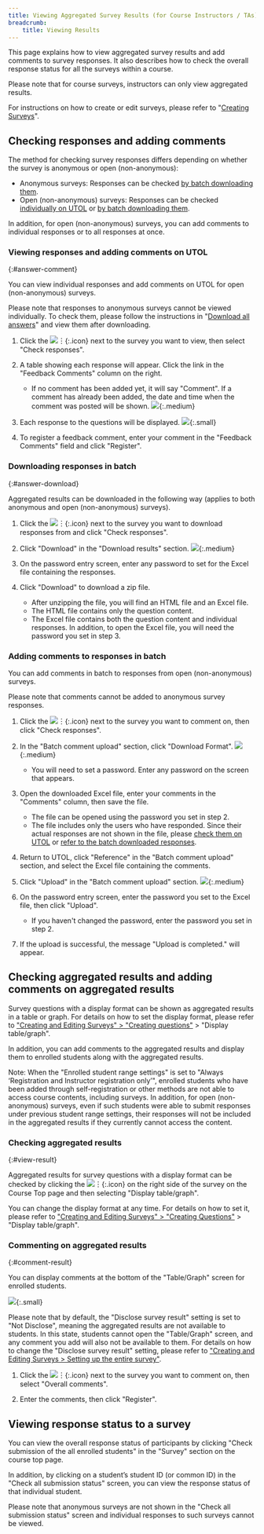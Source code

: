 ```yaml
---
title: Viewing Aggregated Survey Results (for Course Instructors / TAs)
breadcrumb:
    title: Viewing Results
---
```


This page explains how to view aggregated survey results and add comments to survey responses. It also describes how to check the overall response status for all the surveys within a course.

Please note that for course surveys, instructors can only view aggregated results.

For instructions on how to create or edit surveys, please refer to "[Creating Surveys](../create/)".

## Checking responses and adding comments

The method for checking survey responses differs depending on whether the survey is anonymous or open (non-anonymous):

- Anonymous surveys: Responses can be checked [by batch downloading them](#answer-download).
- Open (non-anonymous) surveys: Responses can be checked [individually on UTOL](#answer-comment) or [by batch downloading them](#answer-download).

In addition, for open (non-anonymous) surveys, you can add comments to individual responses or to all responses at once.

### Viewing responses and adding comments on UTOL
{:#answer-comment}

You can view individual responses and add comments on UTOL for open (non-anonymous) surveys.

Please note that responses to anonymous surveys cannot be viewed individually. To check them, please follow the instructions in "[Download all answers](#answer-download)" and view them after downloading.

1. Click the ![︙](../../_icons/control_btn_icon.png){:.icon} next to the survey you want to view, then select "Check responses".

1. A table showing each response will appear. Click the link in the "Feedback Comments" column on the right.
    - If no comment has been added yet, it will say "Comment". If a comment has already been added, the date and time when the comment was posted will be shown.
    ![](./open-answer.png){:.medium}

1. Each response to the questions will be displayed.
    ![](./view-answer.png){:.small}

1. To register a feedback comment, enter your comment in the "Feedback Comments" field and click "Register".

### Downloading responses in batch
{:#answer-download}

Aggregated results can be downloaded in the following way (applies to both anonymous and open (non-anonymous) surveys).

1. Click the ![︙](../../_icons/control_btn_icon.png){:.icon} next to the survey you want to download responses from and click "Check responses".

1. Click "Download" in the "Download results" section.
    ![](./download-result.png){:.medium}

1. On the password entry screen, enter any password to set for the Excel file containing the responses.

1. Click "Download" to download a zip file.
    - After unzipping the file, you will find an HTML file and an Excel file.
    - The HTML file contains only the question content.
    - The Excel file contains both the question content and individual responses. In addition, to open the Excel file, you will need the password you set in step 3.

### Adding comments to responses in batch

You can add comments in batch to responses from open (non-anonymous) surveys.

Please note that comments cannot be added to anonymous survey responses.

1. Click the ![︙](../../_icons/control_btn_icon.png){:.icon} next to the survey you want to comment on, then click "Check responses".

1. In the "Batch comment upload" section, click "Download Format".
    ![](./download-format.png){:.medium}
    - You will need to set a password. Enter any password on the screen that appears.

1. Open the downloaded Excel file, enter your comments in the "Comments" column, then save the file.
    - The file can be opened using the password you set in step 2.
    - The file includes only the users who have responded. Since their actual responses are not shown in the file, please [check them on UTOL](#answer-comment) or [refer to the batch downloaded responses](#answer-download).

1. Return to UTOL, click "Reference" in the "Batch comment upload" section, and select the Excel file containing the comments.

1. Click "Upload" in the "Batch comment upload" section.
    ![](./upload-comment.png){:.medium}

1. On the password entry screen, enter the password you set to the Excel file, then click "Upload".
    - If you haven't changed the password, enter the password you set in step 2.

1. If the upload is successful, the message "Upload is completed." will appear.

## Checking aggregated results and adding comments on aggregated results

Survey questions with a display format can be shown as aggregated results in a table or graph.
For details on how to set the display format, please refer to ["Creating and Editing Surveys" > "Creating questions"](../create/#question_settings) > "Display table/graph".

In addition, you can add comments to the aggregated results and display them to enrolled students along with the aggregated results.

Note: When the "Enrolled student range settings" is set to "Always ‘Registration and Instructor registration only’", enrolled students who have been added through self-registration or other methods are not able to access course contents, including surveys. In addition, for open (non-anonymous) surveys, even if such students were able to submit responses under previous student range settings, their responses will not be included in the aggregated results if they currently cannot access the content.

### Checking aggregated results
{:#view-result}

Aggregated results for survey questions with a display format can be checked by clicking the ![︙](../../_icons/control_btn_icon.png){:.icon} on the right side of the survey on the Course Top page and then selecting "Display table/graph".

You can change the display format at any time. For details on how to set it, please refer to ["Creating and Editing Surveys" > "Creating Questions"](../create/#question_settings) > "Display table/graph".

### Commenting on aggregated results
{:#comment-result}

You can display comments at the bottom of the "Table/Graph" screen for enrolled students.

![](./result-comment.png){:.small}

Please note that by default, the "Disclose survey result" setting is set to "Not Disclose", meaning the aggregated results are not available to students. In this state, students cannot open the "Table/Graph" screen, and any comment you add will also not be available to them.
For details on how to change the "Disclose survey result" setting, please refer to ["Creating and Editing Surveys > Setting up the entire survey"](../create/#general_settings).

1. Click the ![︙](../../_icons/control_btn_icon.png){:.icon} next to the survey you want to comment on, then select "Overall comments".

1. Enter the comments, then click "Register".

## Viewing response status to a survey

You can view the overall response status of participants by clicking "Check submission of the all enrolled students" in the "Survey" section on the course top page.

In addition, by clicking on a student’s student ID (or common ID) in the "Check all submission status" screen, you can view the response status of that individual student.

Please note that anonymous surveys are not shown in the "Check all submission status" screen and individual responses to such surveys cannot be viewed.
